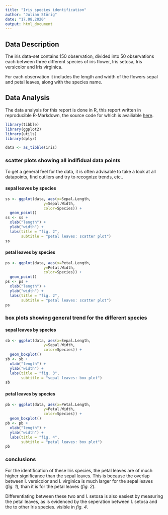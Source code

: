 ```yaml
---
title: "Iris species identification"
author: "Julian Störig"
date: "17.08.2020"
output: html_document
---
```


## Data Description

The iris data-set contains 150 observation, divided into
50 observations each between three different species of iris flower,
Iris setosa, Iris versicolor and Iris virginica.

For each observation it includes the length and width of the flowers
sepal and petal leaves, along with the species name.

## Data Analysis

The data analysis for this report is done in R, this report written in reproducible R-Markdown, the source code for which is availiable [here](https://github.com/julianstoerig/data-analysis-and-templates/blob/master/learning/IrisSpeciesIdentificationReport.Rmd).


```r
library(tibble)
library(ggplot2)
library(utils)
library(dplyr)

data <- as_tibble(iris)
```

### scatter plots showing all indifidual data points

To get a general feel for the data, it is often advisable to take a look at all datapoints, find outliers and try to recognize trends, etc..

#### sepal leaves by species

```r
ss <- ggplot(data, aes(x=Sepal.Length,
                 y=Sepal.Width,
                 color=Species)) +
  geom_point()
ss <- ss +
  xlab("length") +
  ylab("width") +
  labs(title = "fig. 2",
       subtitle = "petal leaves: scatter plot")
ss
```



#### petal leaves by species

```r
ps <- ggplot(data, aes(x=Petal.Length,
                 y=Petal.Width,
                 color=Species)) +
  geom_point()
ps <- ps +
  xlab("length") +
  ylab("width") +
  labs(title = "fig. 2",
       subtitle = "petal leaves: scatter plot")
ps
```

### box plots showing general trend for the different species

#### sepal leaves by species

```r
sb <- ggplot(data, aes(x=Sepal.Length,
                 y=Sepal.Width,
                 color=Species)) +
  geom_boxplot()
sb <- sb +
  xlab("length") +
  ylab("width") +
  labs(title = "fig. 3",
       subtitle = "sepal leaves: box plot")
sb
```



#### petal leaves by species

```r
pb <- ggplot(data, aes(x=Petal.Length,
                 y=Petal.Width,
                 color=Species)) +
  geom_boxplot()
pb <- pb +
  xlab("length") +
  ylab("width") +
  labs(title = "fig. 4",
       subtitle = "petal leaves: box plot")
pb
```

### conclusions

For the identification of these Iris species, the petal leaves are of much
higher significance than the sepal leaves. This is because the overlap between
I. versicolor and I. virginica is much larger for the sepal leaves (*fig. 1*),
than it is for the petal leaves (*fig. 2*).

Differentiating between these two and I. setosa is also easiest by
measuring the petal leaves, as is evidenced by the seperation between
I. setosa and the to other Iris species.
visible in *fig. 4*.
